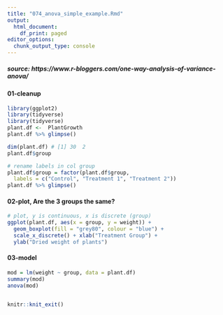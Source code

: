 ```yaml
---
title: "074_anova_simple_example.Rmd"
output:
  html_document:
    df_print: paged
editor_options:
  chunk_output_type: console
---
```



##### source: https://www.r-bloggers.com/one-way-analysis-of-variance-anova/

#### 01-cleanup
```r
library(ggplot2)
library(tidyverse)
library(tidyverse)
plant.df <-  PlantGrowth
plant.df %>% glimpse()

dim(plant.df) # [1] 30  2
plant.df$group

# rename labels in col group
plant.df$group = factor(plant.df$group,
  labels = c("Control", "Treatment 1", "Treatment 2"))
plant.df %>% glimpse()
```

#### 02-plot,  Are the 3 groups the same?
```r
# plot, y is continuous, x is discrete (group)
ggplot(plant.df, aes(x = group, y = weight)) +
  geom_boxplot(fill = "grey80", colour = "blue") +
  scale_x_discrete() + xlab("Treatment Group") +
  ylab("Dried weight of plants")
```
#### 03-model
```r
mod = lm(weight ~ group, data = plant.df)
summary(mod)
anova(mod)
```


```r

```

```r
knitr::knit_exit()

```

